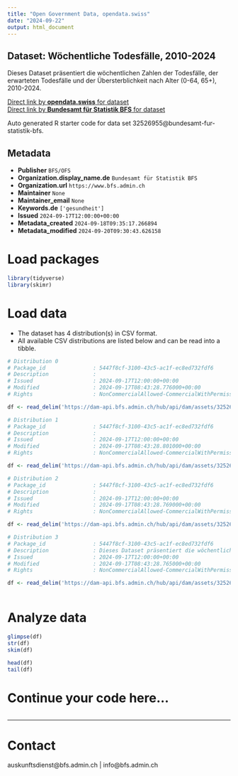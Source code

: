 ```yaml
---
title: "Open Government Data, opendata.swiss"
date: "2024-09-22"
output: html_document
---
```


## Dataset: Wöchentliche Todesfälle, 2010-2024

Dieses Dataset präsentiert die wöchentlichen Zahlen der Todesfälle, der erwarteten Todesfälle und der Übersterblichkeit nach Alter (0-64, 65+), 2010-2024.

[Direct link by **opendata.swiss** for dataset](https://opendata.swiss/de/dataset/wochentliche-todesfalle-2010-20241)<br>
[Direct link by **Bundesamt für Statistik BFS** for dataset](https://www.bfs.admin.ch/asset/de/ts-d-14.03.04.03-wr)

Auto generated R starter code for data set 32526955@bundesamt-fur-statistik-bfs.

## Metadata

- **Publisher** `BFS/OFS`
- **Organization.display_name.de** `Bundesamt für Statistik BFS`
- **Organization.url** `https://www.bfs.admin.ch`
- **Maintainer** `None`
- **Maintainer_email** `None`
- **Keywords.de** `['gesundheit']`
- **Issued** `2024-09-17T12:00:00+00:00`
- **Metadata_created** `2024-09-18T09:35:17.266894`
- **Metadata_modified** `2024-09-20T09:30:43.626158`


# Load packages

```r

library(tidyverse)
library(skimr)

```

# Load data

-   The dataset has 4 distribution(s) in CSV format.
-   All available CSV distributions are listed below and can be read into a tibble.

```r

# Distribution 0
# Package_id               : 5447f8cf-3100-43c5-ac1f-ec8ed732fdf6
# Description              : 
# Issued                   : 2024-09-17T12:00:00+00:00
# Modified                 : 2024-09-17T08:43:28.776000+00:00
# Rights                   : NonCommercialAllowed-CommercialWithPermission-ReferenceRequired

df <- read_delim('https://dam-api.bfs.admin.ch/hub/api/dam/assets/32526972/master')

# Distribution 1
# Package_id               : 5447f8cf-3100-43c5-ac1f-ec8ed732fdf6
# Description              : 
# Issued                   : 2024-09-17T12:00:00+00:00
# Modified                 : 2024-09-17T08:43:28.801000+00:00
# Rights                   : NonCommercialAllowed-CommercialWithPermission-ReferenceRequired

df <- read_delim('https://dam-api.bfs.admin.ch/hub/api/dam/assets/32526969/master')

# Distribution 2
# Package_id               : 5447f8cf-3100-43c5-ac1f-ec8ed732fdf6
# Description              : 
# Issued                   : 2024-09-17T12:00:00+00:00
# Modified                 : 2024-09-17T08:43:28.769000+00:00
# Rights                   : NonCommercialAllowed-CommercialWithPermission-ReferenceRequired

df <- read_delim('https://dam-api.bfs.admin.ch/hub/api/dam/assets/32526978/master')

# Distribution 3
# Package_id               : 5447f8cf-3100-43c5-ac1f-ec8ed732fdf6
# Description              : Dieses Dataset präsentiert die wöchentlichen Zahlen der Todesfälle, der erwarteten Todesfälle und der Übersterblichkeit nach Alter (0-64, 65+), 2010-2024.
# Issued                   : 2024-09-17T12:00:00+00:00
# Modified                 : 2024-09-17T08:43:28.765000+00:00
# Rights                   : NonCommercialAllowed-CommercialWithPermission-ReferenceRequired

df <- read_delim('https://dam-api.bfs.admin.ch/hub/api/dam/assets/32526982/master')



```

# Analyze data

```r

glimpse(df)
str(df)
skim(df)

head(df)
tail(df)

```

# Continue your code here...

```r

```

------------------------------------------------------------------------

# Contact

auskunftsdienst@bfs.admin.ch | info@bfs.admin.ch
